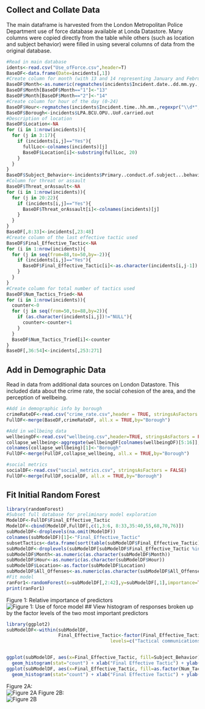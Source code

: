 
## Collect and Collate Data

The main dataframe is harvested from the London Metropolitan Police Department use of force database available at Londa Datastore. Many columns were copied directly from the table while others (such as location and subject behavior) were filled in using several columns of data from the original database. 

```r
#Read in main database
idents<-read.csv("Use_ofForce.csv",header=T)
BaseDF<-data.frame(Date=incidents[,1])
#Create column for month (with 13 and 14 representing January and February 2018)
BaseDF$Month<-as.numeric(regmatches(incidents$Incident.date..dd.mm.yy.,regexpr("\\d*",incidents$Incident.date..dd.mm.yy.)))
BaseDF$Month[BaseDF$Month=="1"]<-"13"
BaseDF$Month[BaseDF$Month=="2"]<-"14"
#Create column for hour of the day (0-24)
BaseDF$Hour<-regmatches(incidents$Incident.time..hh.mm.,regexpr("\\d*",incidents$Incident.time..hh.mm.))
BaseDF$Borough<-incidents$LPA.BCU.OPU..UoF.carried.out
#Description of location
BaseDF$Location<-NA
for (i in 1:nrow(incidents)){
  for (j in 3:17){
    if (incidents[i,j]=="Yes"){
      fullLoc<-colnames(incidents)[j]
      BaseDF$Location[i]<-substring(fullLoc, 20)
    }
  }
}
BaseDF$Subject_Behavior<-incidents$Primary..conduct.of.subject...behaviour
#Column for threat or assault
BaseDF$Threat_orAssault<-NA
for (i in 1:nrow(incidents)){
  for (j in 20:22){
    if (incidents[i,j]=="Yes"){
      BaseDF$Threat_orAssault[i]<-colnames(incidents)[j]
    }
  }
}
BaseDF[,8:33]<-incidents[,23:48]
#Create column of the last effective tactic used
BaseDF$Final_Effective_Tactic<-NA
for (i in 1:nrow(incidents)){
  for (j in seq(from=88,to=50,by=-2)){
    if (incidents[i,j]=="Yes"){
      BaseDF$Final_Effective_Tactic[i]<-as.character(incidents[i,j-1])
    }
  }
}
#Create column for total number of tactics used
BaseDF$Num_Tactics_Tried<-NA
for (i in 1:nrow(incidents)){
  counter<-0
  for (j in seq(from=50,to=88,by=2)){
    if (as.character(incidents[i,j])!="NULL"){
      counter<-counter+1
    }
  }
  BaseDF$Num_Tactics_Tried[i]<-counter
}
BaseDF[,36:54]<-incidents[,253:271]
```

## Add in Demographic Data 

Read in data from additional data sources on London Datastore. This included data about the crime rate, the social cohesion of the area, and the perception of wellbeing. 

```r
#Add in demographic info by borough
crimeRateDF<-read.csv("crime_rate.csv",header = TRUE, stringsAsFactors = FALSE)
FullDF<-merge(BaseDF,crimeRateDF, all.x = TRUE,by="Borough")

#Add in wellbeing data
wellbeingDF<-read.csv("wellbeing.csv",header=TRUE, stringsAsFactors = FALSE) 
collapse_wellbeing<-aggregate(wellbeingDF[colnames(wellbeingDF)[5:16]], by = list(wellbeingDF$Borough), FUN = "sum")
colnames(collapse_wellbeing)[1]<-"Borough"
FullDF<-merge(FullDF,collapse_wellbeing, all.x = TRUE,by="Borough")

#social metrics
socialDF<-read.csv("social_metrics.csv", stringsAsFactors = FALSE)
FullDF<-merge(FullDF,socialDF, all.x = TRUE,by="Borough")
```

## Fit Initial Random Forest
```r
library(randomForest)
#Subset full database for preliminary model exploration
ModelDF<-FullDF$Final_Effective_Tactic
ModelDF<-cbind(ModelDF,FullDF[,c(1,3:6, 8:33,35:40,55,68,70,76)])
subModelDF<-droplevels(na.omit(ModelDF))
colnames(subModelDF)[1]<-"Final_Effective_Tactic"
subsetTactics<-data.frame(sort(table(subModelDF$Final_Effective_Tactic),decreasing=TRUE)[1:5])
subModelDF<-droplevels(subModelDF[subModelDF$Final_Effective_Tactic %in% subsetTactics$Var1,])
subModelDF$Month<-as.numeric(as.character(subModelDF$Month))
subModelDF$Hour<-as.numeric(as.character(subModelDF$Hour))
subModelDF$Location<-as.factor(subModelDF$Location)
subModelDF$All_Offenses<-as.numeric(as.character(subModelDF$All_Offenses))
#Fit model
ranFor1<-randomForest(x=subModelDF[,2:42],y=subModelDF[,1],importance=TRUE,ntree=500)
print(ranFor1)


```

Figure 1: Relative importance of predictors  
![Figure 1: Use of force model](Figure1.jpeg) 
## View histogram of responses broken up by the factor levels of the two most important predictors
```r
library(ggplot2)
subModelDF<-within(subModelDF, 
                   Final_Effective_Tactic<-factor(Final_Effective_Tactic, 
                                      levels=c("Tactical communications","Unarmed Skills","Compliant handcuffing", "Non-compliant handcuffing","Ground restraint")))


ggplot(subModelDF, aes(x=Final_Effective_Tactic, fill=Subject_Behavior)) +
  geom_histogram(stat="count") + xlab("Final Effective Tactic") + ylab("Count") + scale_fill_discrete(name = "Subject Behavior") + ggtitle("Final Effective Tactic by Subject Behavior")
ggplot(subModelDF, aes(x=Final_Effective_Tactic, fill=as.factor(Num_Tactics_Tried))) +
  geom_histogram(stat="count") + xlab("Final Effective Tactic") + ylab("Count") + scale_fill_discrete(name = "Number of Tactics Tried") + ggtitle("Final Effective Tactic by Number of Tactics Used")
```

Figure 2A:   
![Figure 2A](Fig2A.jpeg) 
Figure 2B:   
![Figure 2B](Fig2B.jpeg) 
